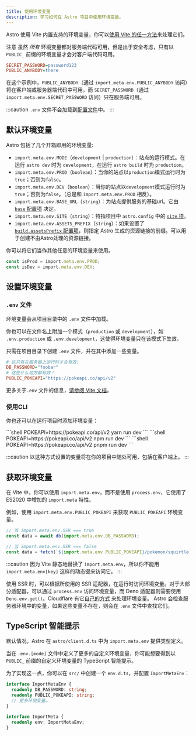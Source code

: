```yaml
---
title: 使用环境变量
description: 学习如何在 Astro 项目中使用环境变量。
---
```


Astro 使用 Vite 内置支持的环境变量，你可以[使用 Vite 的任一方法](https://cn.vitejs.dev/guide/env-and-mode.html)来处理它们。

注意 虽然 _所有_ 环境变量都对服务端代码可用，但是出于安全考虑，只有以 `PUBLIC_` 前缀的环境变量才会对客户端代码可用。

```ini title=".env"
SECRET_PASSWORD=password123
PUBLIC_ANYBODY=there
```

在这个示例中，`PUBLIC_ANYBODY`（通过 `import.meta.env.PUBLIC_ANYBODY` 访问）将在客户端或服务器端代码中可用，而 `SECRET_PASSWORD`（通过 `import.meta.env.SECRET_PASSWORD` 访问）只在服务端可用。

:::caution
`.env` 文件不会加载到[配置文件](/zh-cn/guides/configuring-astro/#环境变量)中。
:::

## 默认环境变量

Astro 包括了几个开箱即用的环境变量:

- `import.meta.env.MODE`（`development` | `production`）：站点的运行模式。在运行 `astro dev` 时为 `development`，在运行 `astro build` 时为 `production`。
- `import.meta.env.PROD`（`boolean`）：当你的站点以`production`模式运行时为`true`；否则为`false`。
- `import.meta.env.DEV`（`boolean`）：当你的站点以`development`模式运行时为`true`；否则为`false`。（总是和 `import.meta.env.PROD` 相反）。
- `import.meta.env.BASE_URL`（`string`）：为站点提供服务的基础url。它由 [`base` 配置项](/zh-cn/reference/configuration-reference/#base) 决定。
- `import.meta.env.SITE`（`string`）：特指项目中 `astro.config` 中的 [`site` 项](/zh-cn/reference/configuration-reference/#site)。
- `import.meta.env.ASSETS_PREFIX`（`string`）：如果设置了 [`build.assetsPrefix` 配置项](/zh-cn/reference/configuration-reference/#buildassetsprefix)，则指定 Astro 生成的资源链接的前缀。可以用于创建不由Astro处理的资源链接。

你可以将它们当作其他任意的环境变量来使用。

```ts utils.ts
const isProd = import.meta.env.PROD;
const isDev = import.meta.env.DEV;
```

## 设置环境变量

### `.env` 文件

环境变量会从项目目录中的 `.env` 文件中加载。

你也可以在文件名上附加一个模式（`production` 或 `development`），如 `.env.production` 或 `.env.development`，这使得环境变量只在该模式下生效。

只需在项目目录下创建 `.env` 文件，并在其中添加一些变量。

```ini title=".env"
# 这只有在服务器上运行时才会有效!
DB_PASSWORD="foobar"
# 这在什么地方都有效！
PUBLIC_POKEAPI="https://pokeapi.co/api/v2"
```

更多关于`.env` 文件的信息，[请参阅 Vite 文档](https://cn.vitejs.dev/guide/env-and-mode.html#env-files)。

### 使用CLI
你也还可以在运行项目时添加环境变量：

<PackageManagerTabs>
 <Fragment slot="yarn">
    ```shell
    POKEAPI=https://pokeapi.co/api/v2 yarn run dev
    ```
 </Fragment>
 <Fragment slot="npm">
    ```shell
    POKEAPI=https://pokeapi.co/api/v2 npm run dev
    ```
 </Fragment>
 <Fragment slot="pnpm">
    ```shell
    POKEAPI=https://pokeapi.co/api/v2 pnpm run dev
    ```
 </Fragment>
</PackageManagerTabs>

:::caution
以这种方式设置的变量将在你的项目中随处可用，包括在客户端上。
:::

## 获取环境变量

在 Vite 中，你可以使用 `import.meta.env`，而不是使用 `process.env`，它使用了 ES2020 中增加的 `import.meta` 特性。

例如，使用 `import.meta.env.PUBLIC_POKEAPI` 来获取 `PUBLIC_POKEAPI` 环境变量。

```js /(?<!//.*)import.meta.env.[A-Z_]+/
// 当 import.meta.env.SSR === true
const data = await db(import.meta.env.DB_PASSWORD);

// 当 import.meta.env.SSR === false
const data = fetch(`${import.meta.env.PUBLIC_POKEAPI}/pokemon/squirtle`);
```

:::caution
因为 Vite 静态地替换了 `import.meta.env`，所以你不能用 `import.meta.env[key]` 这样的动态键来访问它。
:::

使用 SSR 时，可以根据所使用的 SSR 适配器，在运行时访问环境变量。对于大部分适配器，可以通过 `process.env` 访问环境变量，而 Deno 适配器则需要使用 `Deno.env.get()`。Cloudflare 有它[自己的方式](/zh-cn/guides/integrations-guide/cloudflare/#环境变量) 来处理环境变量。
Astro 会检查服务器环境中的变量，如果这些变量不存在，则会在 `.env` 文件中查找它们。

## TypeScript 智能提示

默认情况，Astro 在 `astro/client.d.ts` 中为 `import.meta.env` 提供类型定义。

当在 `.env.[mode]` 文件中定义了更多的自定义环境变量，你可能想要得到以 `PUBLIC_` 前缀的自定义环境变量的 TypeScript 智能提示。

为了实现这一点，你可以在 `src/` 中创建一个 `env.d.ts`，并配置 `ImportMetaEnv`：

```ts title="src/env.d.ts"
interface ImportMetaEnv {
  readonly DB_PASSWORD: string;
  readonly PUBLIC_POKEAPI: string;
  // 更多环境变量…
}

interface ImportMeta {
  readonly env: ImportMetaEnv;
}
```
